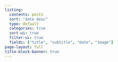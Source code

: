```yaml
---
listing:
  contents: posts
  sort: "date desc"
  type: default
  categories: true
  sort-ui: true
  filter-ui: true
  fields: ["title", "subtitle", "date", "image"]
page-layout: full
title-block-banner: true
---
```



